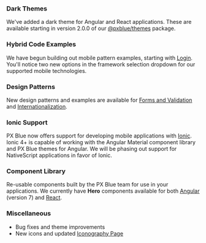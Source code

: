 ### Dark Themes

We've added a dark theme for Angular and React applications. These are available starting in version 2.0.0 of our [@pxblue/themes](https://www.npmjs.com/package/@pxblue/themes) package.

### Hybrid Code Examples

We have begun building out mobile pattern examples, starting with [Login](/patterns/user-auth). You'll notice two new options in the framework selection dropdown for our supported mobile technologies.

### Design Patterns

New design patterns and examples are available for [Forms and Validation](/patterns/forms) and [Internationalization](/patterns/internationalization).

### Ionic Support

PX Blue now offers support for developing mobile applications with [Ionic](/development/frameworks-mobile/ionic). Ionic 4+ is capable of working with the Angular Material component library and PX Blue themes for Angular. We will be phasing out support for NativeScript applications in favor of Ionic.

### Component Library

Re-usable components built by the PX Blue team for use in your applications. We currently have **Hero** components available for both [Angular](https://pxblue-components.github.io/angular/components/hero) (version 7) and [React](https://pxblue-components.github.io/react/components/hero).

### Miscellaneous

-   Bug fixes and theme improvements
-   New icons and updated [Iconography Page](/style/iconography)
